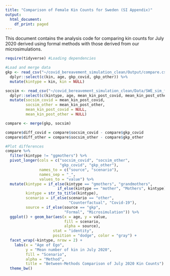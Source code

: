 ```yaml
---
title: "Comparison of Female Kin Counts for Sweden (SI Appendix)"
output:
  html_document:
    df_print: paged
---
```


This document contains the analysis code for comparing kin counts for July 2020 derived using formal methods with those derived from our microsimulations. 

```r
require(tidyverse) #Loading dependencies
```

```r
#Load and merge data
gkp <- read_csv("~/covid_bereavement_simulation_clean/Output/compare.csv") %>%
  dplyr::select(c(kin, age, gkp_covid, gkp_other)) %>%
  mutate(kintype = kin, kin = NULL)

socsim <- read_csv("~/covid_bereavement_simulation_clean/Data/SWE_sim_female_counts_final.csv") %>%
  dplyr::select(c(kintype, age, mean_kin_post_covid, mean_kin_post_other)) %>%
  mutate(socsim_covid = mean_kin_post_covid,
         socsim_other = mean_kin_post_other,
         mean_kin_post_covid = NULL,
         mean_kin_post_other = NULL)

compare <- merge(gkp, socsim)

compare$diff_covid = compare$socsim_covid - compare$gkp_covid
compare$diff_other = compare$socsim_other - compare$gkp_other
```  


```r
#Plot differences
compare %>%
  filter(kintype != "ggmothers") %>%
  pivot_longer(cols = c("socsim_covid", "socsim_other", 
                        "gkp_covid", "gkp_other"),
               names_to = c("source", "scenario"),
               names_sep = "_",
               values_to = "value") %>%
  mutate(kintype = if_else(kintype == "gmothers", "grandmothers", 
                       if_else(kintype == "mother", "Mothers", kintype)),
         kintype = str_to_title(kintype), 
         scenario = if_else(scenario == "other", 
                            "Counterfactual", "Covid-19"),
         source = if_else(source == "gkp",
                          "Formal", "Microsimulation")) %>%
  ggplot() + geom_bar(aes(x = age, y = value, 
                          fill = scenario, 
                          alpha = source), 
                     stat = "identity",
                     position = "dodge", color = "gray") + 
  facet_wrap(~kintype, nrow = 2) + 
    labs(x = "Age of Ego", 
         y = "Mean number of kin in July 2020",
         fill = "Scenario", 
         alpha = "Method",
         title = "Between-Methods Comparison of July 2020 Kin Counts") + 
  theme_bw()
```


